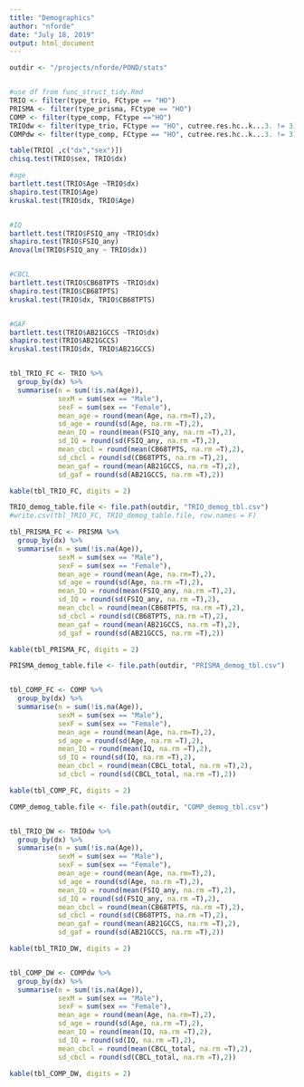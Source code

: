 ```yaml
---
title: "Demographics"
author: "nforde"
date: "July 18, 2019"
output: html_document
---
```



```r
outdir <- "/projects/nforde/POND/stats"


#use df from func_struct_tidy.Rmd 
TRIO <- filter(type_trio, FCtype == "HO")
PRISMA <- filter(type_prisma, FCtype == "HO")
COMP <- filter(type_comp, FCtype =="HO")
TRIOdw <- filter(type_trio, FCtype == "HO", cutree.res.hc..k...3. != 3)
COMPdw <- filter(type_comp, FCtype == "HO", cutree.res.hc..k...3. != 3)

table(TRIO[ ,c("dx","sex")])
chisq.test(TRIO$sex, TRIO$dx)

#age
bartlett.test(TRIO$Age ~TRIO$dx) 
shapiro.test(TRIO$Age)
kruskal.test(TRIO$dx, TRIO$Age)


#IQ
bartlett.test(TRIO$FSIQ_any ~TRIO$dx) 
shapiro.test(TRIO$FSIQ_any)
Anova(lm(TRIO$FSIQ_any ~ TRIO$dx))


#CBCL
bartlett.test(TRIO$CB68TPTS ~TRIO$dx) 
shapiro.test(TRIO$CB68TPTS)
kruskal.test(TRIO$dx, TRIO$CB68TPTS)


#GAF
bartlett.test(TRIO$AB21GCCS ~TRIO$dx) 
shapiro.test(TRIO$AB21GCCS)
kruskal.test(TRIO$dx, TRIO$AB21GCCS)


tbl_TRIO_FC <- TRIO %>%
  group_by(dx) %>%
  summarise(n = sum(!is.na(Age)), 
            sexM = sum(sex == "Male"),
            sexF = sum(sex == "Female"),
            mean_age = round(mean(Age, na.rm=T),2),
            sd_age = round(sd(Age, na.rm =T),2),
            mean_IQ = round(mean(FSIQ_any, na.rm =T),2),
            sd_IQ = round(sd(FSIQ_any, na.rm =T),2),
            mean_cbcl = round(mean(CB68TPTS, na.rm =T),2),
            sd_cbcl = round(sd(CB68TPTS, na.rm =T),2),
            mean_gaf = round(mean(AB21GCCS, na.rm =T),2),
            sd_gaf = round(sd(AB21GCCS, na.rm =T),2)) 

kable(tbl_TRIO_FC, digits = 2)

TRIO_demog_table.file <- file.path(outdir, "TRIO_demog_tbl.csv")
#write.csv(tbl_TRIO_FC, TRIO_demog_table.file, row.names = F)

tbl_PRISMA_FC <- PRISMA %>%
  group_by(dx) %>%
  summarise(n = sum(!is.na(Age)), 
            sexM = sum(sex == "Male"),
            sexF = sum(sex == "Female"),
            mean_age = round(mean(Age, na.rm=T),2),
            sd_age = round(sd(Age, na.rm =T),2),
            mean_IQ = round(mean(FSIQ_any, na.rm =T),2),
            sd_IQ = round(sd(FSIQ_any, na.rm =T),2),
            mean_cbcl = round(mean(CB68TPTS, na.rm =T),2),
            sd_cbcl = round(sd(CB68TPTS, na.rm =T),2),
            mean_gaf = round(mean(AB21GCCS, na.rm =T),2),
            sd_gaf = round(sd(AB21GCCS, na.rm =T),2)) 

kable(tbl_PRISMA_FC, digits = 2)

PRISMA_demog_table.file <- file.path(outdir, "PRISMA_demog_tbl.csv")


tbl_COMP_FC <- COMP %>%
  group_by(dx) %>%
  summarise(n = sum(!is.na(Age)), 
            sexM = sum(sex == "Male"),
            sexF = sum(sex == "Female"),
            mean_age = round(mean(Age, na.rm=T),2),
            sd_age = round(sd(Age, na.rm =T),2),
            mean_IQ = round(mean(IQ, na.rm =T),2),
            sd_IQ = round(sd(IQ, na.rm =T),2),
            mean_cbcl = round(mean(CBCL_total, na.rm =T),2),
            sd_cbcl = round(sd(CBCL_total, na.rm =T),2)) 

kable(tbl_COMP_FC, digits = 2)

COMP_demog_table.file <- file.path(outdir, "COMP_demog_tbl.csv")


tbl_TRIO_DW <- TRIOdw %>%
  group_by(dx) %>%
  summarise(n = sum(!is.na(Age)), 
            sexM = sum(sex == "Male"),
            sexF = sum(sex == "Female"),
            mean_age = round(mean(Age, na.rm=T),2),
            sd_age = round(sd(Age, na.rm =T),2),
            mean_IQ = round(mean(FSIQ_any, na.rm =T),2),
            sd_IQ = round(sd(FSIQ_any, na.rm =T),2),
            mean_cbcl = round(mean(CB68TPTS, na.rm =T),2),
            sd_cbcl = round(sd(CB68TPTS, na.rm =T),2),
            mean_gaf = round(mean(AB21GCCS, na.rm =T),2),
            sd_gaf = round(sd(AB21GCCS, na.rm =T),2)) 

kable(tbl_TRIO_DW, digits = 2)


tbl_COMP_DW <- COMPdw %>%
  group_by(dx) %>%
  summarise(n = sum(!is.na(Age)), 
            sexM = sum(sex == "Male"),
            sexF = sum(sex == "Female"),
            mean_age = round(mean(Age, na.rm=T),2),
            sd_age = round(sd(Age, na.rm =T),2),
            mean_IQ = round(mean(IQ, na.rm =T),2),
            sd_IQ = round(sd(IQ, na.rm =T),2),
            mean_cbcl = round(mean(CBCL_total, na.rm =T),2),
            sd_cbcl = round(sd(CBCL_total, na.rm =T),2)) 

kable(tbl_COMP_DW, digits = 2)


```




